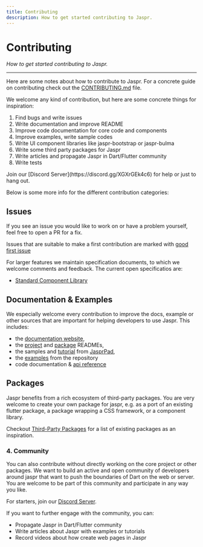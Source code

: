 ```yaml
---
title: Contributing
description: How to get started contributing to Jaspr.
---
```


# Contributing
*How to get started contributing to Jaspr.*

---

Here are some notes about how to contribute to Jaspr. For a concrete guide on
contributing check out the [CONTRIBUTING.md](https://github.com/schultek/jaspr/blob/develop/CONTRIBUTING.md) file.

We welcome any kind of contribution, but here are some concrete things for inspiration:

1. Find bugs and write issues
2. Write documentation and improve README
3. Improve code documentation for core code and components
4. Improve examples, write sample codes
5. Write UI component libraries like jaspr-bootstrap or jaspr-bulma
6. Write some third party packages for Jaspr
7. Write articles and propagate Jaspr in Dart/Flutter community
8. Write tests

<Info>
Join our [Discord Server](https://discord.gg/XGXrGEk4c6) for help or just to hang out.
</Info>

Below is some more info for the different contribution categories:

## Issues

If you see an issue you would like to work on or have a problem yourself, feel free to open a
PR for a fix.

Issues that are suitable to make a first contribution are marked with [good first issue](https://github.com/schultek/jaspr/labels/good%20first%20issue)

For larger features we maintain specification documents, to which we welcome comments and feedback.
The current open specificatios are:

- [Standard Component Library](/spec/std_components)

## Documentation & Examples

We especially welcome every contribution to improve the docs, example or other sources that are
important for helping developers to use Jaspr. This includes:

- the [documentation website](https://github.com/schultek/jaspr/tree/main/docs),
- the [project](https://github.com/schultek/jaspr/blob/develop/README.md) and [package](https://github.com/schultek/jaspr/blob/develop/packages/jaspr/README.md) READMEs,
- the samples and [tutorial](https://jasprpad.schultek.de/?tutorial=intro) from [JasprPad](https://jasprpad.schultek.de),
- the [examples](https://github.com/schultek/jaspr/tree/main/examples) from the repository
- code documentation & [api reference](https://pub.dev/documentation/jaspr/latest/jaspr/jaspr-library.html)

## Packages

Jaspr benefits from a rich ecosystem of third-party packages. You are very welcome to create 
your own package for jaspr, e.g. as a port of an existing flutter package, a package wrapping a CSS framework, or
a component library.

Checkout [Third-Party Packages](/eco/packages) for a list of existing packages as an inspiration.

### 4. Community

You can also contribute without directly working on the core project or other packages. We want to
build an active and open community of developers around jaspr that want to push the boundaries of 
Dart on the web or server. You are welcome to be part of this community and participate in any way
you like.

For starters, join our [Discord Server](https://discord.gg/XGXrGEk4c6).

If you want to further engage with the community, you can:

- Propagate Jaspr in Dart/Flutter community
- Write articles about Jaspr with examples or tutorials
- Record videos about how create web pages in Jaspr
